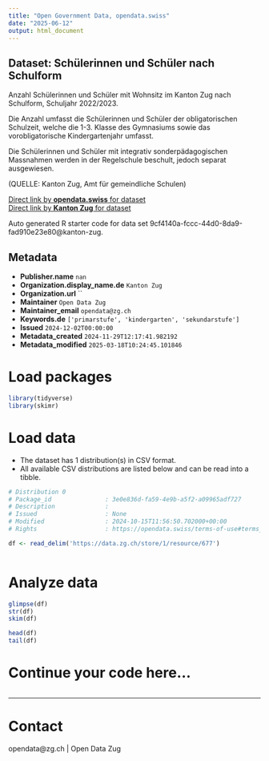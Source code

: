 ```yaml
---
title: "Open Government Data, opendata.swiss"
date: "2025-06-12"
output: html_document
---
```


## Dataset: Schülerinnen und Schüler nach Schulform

Anzahl Schülerinnen und Schüler mit Wohnsitz im Kanton Zug nach Schulform, Schuljahr 2022/2023.

Die Anzahl umfasst die Schülerinnen und Schüler der obligatorischen Schulzeit, welche die 1-3. Klasse des Gymnasiums sowie das vorobligatorische Kindergartenjahr umfasst.

Die Schülerinnen und Schüler mit integrativ sonderpädagogischen Massnahmen werden in der Regelschule beschult, jedoch separat ausgewiesen.

(QUELLE: Kanton Zug, Amt für gemeindliche Schulen)

[Direct link by **opendata.swiss** for dataset](https://opendata.swiss/de/dataset/schulerinnen-und-schuler-nach-schulform)<br>
[Direct link by **Kanton Zug** for dataset](https://www.zg.ch/behoerden/gesundheitsdirektion/statistikfachstelle/themen/bildung/2-volksschule-und-privatschulen)

Auto generated R starter code for data set 9cf4140a-fccc-44d0-8da9-fad910e23e80@kanton-zug.

## Metadata

- **Publisher.name** `nan`
- **Organization.display_name.de** `Kanton Zug`
- **Organization.url** ``
- **Maintainer** `Open Data Zug`
- **Maintainer_email** `opendata@zg.ch`
- **Keywords.de** `['primarstufe', 'kindergarten', 'sekundarstufe']`
- **Issued** `2024-12-02T00:00:00`
- **Metadata_created** `2024-11-29T12:17:41.982192`
- **Metadata_modified** `2025-03-18T10:24:45.101846`


# Load packages

```r

library(tidyverse)
library(skimr)

```

# Load data

-   The dataset has 1 distribution(s) in CSV format.
-   All available CSV distributions are listed below and can be read into a tibble.

```r

# Distribution 0
# Package_id               : 3e0e836d-fa59-4e9b-a5f2-a09965adf727
# Description              : 
# Issued                   : None
# Modified                 : 2024-10-15T11:56:50.702000+00:00
# Rights                   : https://opendata.swiss/terms-of-use#terms_open

df <- read_delim('https://data.zg.ch/store/1/resource/677')



```

# Analyze data

```r

glimpse(df)
str(df)
skim(df)

head(df)
tail(df)

```

# Continue your code here...

```r

```

------------------------------------------------------------------------

# Contact

opendata@zg.ch | Open Data Zug
